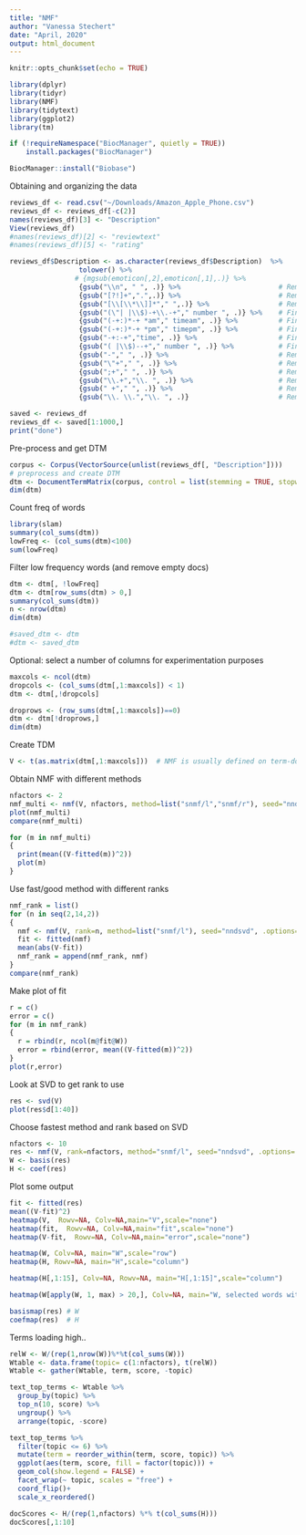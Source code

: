 ```yaml
---
title: "NMF"
author: "Vanessa Stechert"
date: "April, 2020"
output: html_document
---
```


```r
knitr::opts_chunk$set(echo = TRUE)

library(dplyr)
library(tidyr)
library(NMF)
library(tidytext)
library(ggplot2)
library(tm)

if (!requireNamespace("BiocManager", quietly = TRUE))
    install.packages("BiocManager")

BiocManager::install("Biobase")
```

Obtaining and organizing the data
```r
reviews_df <- read.csv("~/Downloads/Amazon_Apple_Phone.csv")
reviews_df <- reviews_df[-c(2)]
names(reviews_df)[3] <- "Description"
View(reviews_df)
#names(reviews_df)[2] <- "reviewtext"
#names(reviews_df)[5] <- "rating"

reviews_df$Description <- as.character(reviews_df$Description)  %>%
                 tolower() %>%
                # {mgsub(emoticon[,2],emoticon[,1],.)} %>%
                 {gsub("\\n", " ", .)} %>%                        # Remove \n (newline)     
                 {gsub("[?!]+",".",.)} %>%                        # Remove ? and ! (replace by single .)
                 {gsub("[\\[\\*\\]]*"," ",.)} %>%                 # Remove [ and ] * (replace by single space)
                 {gsub("(\"| |\\$)-+\\.-+"," number ", .)} %>%    # Find numbers
                 {gsub("(-+:)*-+ *am"," timeam", .)} %>%          # Find time AM
                 {gsub("(-+:)*-+ *pm"," timepm", .)} %>%          # Find time PM
                 {gsub("-+:-+","time", .)} %>%                    # Find general time
                 {gsub("( |\\$)--+"," number ", .)} %>%           # Find remaining numbers
                 {gsub("-"," ", .)} %>%                           # Remove all -
                 {gsub("\"+"," ", .)} %>%                         # Remove all "
                 {gsub(";+"," ", .)} %>%                          # Remove excess ;
                 {gsub("\\.+","\\. ", .)} %>%                     # Remove excess .
                 {gsub(" +"," ", .)} %>%                          # Remove excess spaces
                 {gsub("\\. \\.","\\. ", .)}                      # Remove space between periods

saved <- reviews_df
reviews_df <- saved[1:1000,]
print("done")
```

Pre-process and get DTM
```r
corpus <- Corpus(VectorSource(unlist(reviews_df[, "Description"])))
# preprocess and create DTM
dtm <- DocumentTermMatrix(corpus, control = list(stemming = TRUE, stopwords = TRUE, minWordLength = 3, removeNumbers = TRUE, removePunctuation = TRUE))
dim(dtm)
```

Count freq of words
```r
library(slam)
summary(col_sums(dtm))
lowFreq <- (col_sums(dtm)<100)
sum(lowFreq)
```

Filter low frequency words (and remove empty docs)
```r
dtm <- dtm[, !lowFreq]
dtm <- dtm[row_sums(dtm) > 0,]
summary(col_sums(dtm))
n <- nrow(dtm)
dim(dtm)
```

```r
#saved_dtm <- dtm
#dtm <- saved_dtm
```

Optional: select a number of columns for experimentation purposes
```r
maxcols <- ncol(dtm)
dropcols <- (col_sums(dtm[,1:maxcols]) < 1)
dtm <- dtm[,!dropcols]

droprows <- (row_sums(dtm[,1:maxcols])==0)
dtm <- dtm[!droprows,]
dim(dtm)
```

Create TDM
```r
V <- t(as.matrix(dtm[,1:maxcols]))  # NMF is usually defined on term-document-matrix
```

Obtain NMF with different methods
```r
nfactors <- 2
nmf_multi <- nmf(V, nfactors, method=list("snmf/l","snmf/r"), seed="nndsvd", .options='vt')
plot(nmf_multi)
compare(nmf_multi)
```

```r
for (m in nmf_multi)
{
  print(mean((V-fitted(m))^2))
  plot(m)
} 
```

Use fast/good method with different ranks
```r
nmf_rank = list()
for (n in seq(2,14,2))
{
  nmf <- nmf(V, rank=n, method=list("snmf/l"), seed="nndsvd", .options='vt')
  fit <- fitted(nmf)
  mean(abs(V-fit))
  nmf_rank = append(nmf_rank, nmf)
}
compare(nmf_rank)
```

Make plot of fit
```r
r = c()
error = c()
for (m in nmf_rank)
{
  r = rbind(r, ncol(m@fit@W))
  error = rbind(error, mean((V-fitted(m))^2))
}
plot(r,error)
```

Look at SVD to get rank to use
```r
res <- svd(V)
plot(res$d[1:40])
```

Choose fastest method and rank based on SVD
```r
nfactors <- 10
res <- nmf(V, rank=nfactors, method="snmf/l", seed="nndsvd", .options='v')
W <- basis(res)
H <- coef(res)
```

Plot some output
```r
fit <- fitted(res)
mean((V-fit)^2)
heatmap(V,  Rowv=NA, Colv=NA,main="V",scale="none")
heatmap(fit,  Rowv=NA, Colv=NA,main="fit",scale="none")
heatmap(V-fit,  Rowv=NA, Colv=NA,main="error",scale="none")
```
```r
heatmap(W, Colv=NA, main="W",scale="row")
heatmap(H, Rowv=NA, main="H",scale="column")
```

```r
heatmap(H[,1:15], Colv=NA, Rowv=NA, main="H[,1:15]",scale="column")

heatmap(W[apply(W, 1, max) > 20,], Colv=NA, main="W, selected words with highest scores",scale="none")
```

```r
basismap(res) # W
coefmap(res)  # H
```

Terms loading high..
```r
relW <- W/(rep(1,nrow(W))%*%t(col_sums(W)))
Wtable <- data.frame(topic= c(1:nfactors), t(relW))
Wtable <- gather(Wtable, term, score, -topic)

text_top_terms <- Wtable %>%
  group_by(topic) %>%
  top_n(10, score) %>%
  ungroup() %>%
  arrange(topic, -score)

text_top_terms %>%
  filter(topic <= 6) %>%
  mutate(term = reorder_within(term, score, topic)) %>%
  ggplot(aes(term, score, fill = factor(topic))) +
  geom_col(show.legend = FALSE) +
  facet_wrap(~ topic, scales = "free") +
  coord_flip()+
  scale_x_reordered()
```

```r
docScores <- H/(rep(1,nfactors) %*% t(col_sums(H)))
docScores[,1:10]
```
